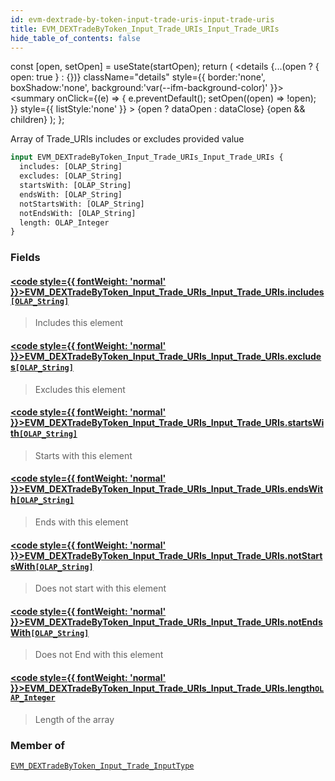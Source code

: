 ```yaml
---
id: evm-dextrade-by-token-input-trade-uris-input-trade-uris
title: EVM_DEXTradeByToken_Input_Trade_URIs_Input_Trade_URIs
hide_table_of_contents: false
---
```







  const [open, setOpen] = useState(startOpen);
  return (
    <details {...(open ? { open: true } : {})} className="details" style={{ border:'none', boxShadow:'none', background:'var(--ifm-background-color)' }}>
      <summary
        onClick={(e) => {
          e.preventDefault();
          setOpen((open) => !open);
        }}
        style={{ listStyle:'none' }}
      >
      {open ? dataOpen : dataClose}
      </summary>
      {open && children}
    </details>
  );
};




Array of Trade_URIs includes or excludes provided value


```graphql
input EVM_DEXTradeByToken_Input_Trade_URIs_Input_Trade_URIs {
  includes: [OLAP_String]
  excludes: [OLAP_String]
  startsWith: [OLAP_String]
  endsWith: [OLAP_String]
  notStartsWith: [OLAP_String]
  notEndsWith: [OLAP_String]
  length: OLAP_Integer
}
```




### Fields

#### [<code style={{ fontWeight: 'normal' }}>EVM_DEXTradeByToken_Input_Trade_URIs_Input_Trade_URIs.<b>includes</b></code>](#)<Bullet />[`[OLAP_String]`](/docs/graphql-reference/inputs/olap-string) <Badge class="secondary" text="list"/> <Badge class="secondary" text="input"/>
> Includes this element
> 

#### [<code style={{ fontWeight: 'normal' }}>EVM_DEXTradeByToken_Input_Trade_URIs_Input_Trade_URIs.<b>excludes</b></code>](#)<Bullet />[`[OLAP_String]`](/docs/graphql-reference/inputs/olap-string) <Badge class="secondary" text="list"/> <Badge class="secondary" text="input"/>
> Excludes this element
> 

#### [<code style={{ fontWeight: 'normal' }}>EVM_DEXTradeByToken_Input_Trade_URIs_Input_Trade_URIs.<b>startsWith</b></code>](#)<Bullet />[`[OLAP_String]`](/docs/graphql-reference/inputs/olap-string) <Badge class="secondary" text="list"/> <Badge class="secondary" text="input"/>
> Starts with this element
> 

#### [<code style={{ fontWeight: 'normal' }}>EVM_DEXTradeByToken_Input_Trade_URIs_Input_Trade_URIs.<b>endsWith</b></code>](#)<Bullet />[`[OLAP_String]`](/docs/graphql-reference/inputs/olap-string) <Badge class="secondary" text="list"/> <Badge class="secondary" text="input"/>
> Ends with this element
> 

#### [<code style={{ fontWeight: 'normal' }}>EVM_DEXTradeByToken_Input_Trade_URIs_Input_Trade_URIs.<b>notStartsWith</b></code>](#)<Bullet />[`[OLAP_String]`](/docs/graphql-reference/inputs/olap-string) <Badge class="secondary" text="list"/> <Badge class="secondary" text="input"/>
> Does not start with this element
> 

#### [<code style={{ fontWeight: 'normal' }}>EVM_DEXTradeByToken_Input_Trade_URIs_Input_Trade_URIs.<b>notEndsWith</b></code>](#)<Bullet />[`[OLAP_String]`](/docs/graphql-reference/inputs/olap-string) <Badge class="secondary" text="list"/> <Badge class="secondary" text="input"/>
> Does not End with this element
> 

#### [<code style={{ fontWeight: 'normal' }}>EVM_DEXTradeByToken_Input_Trade_URIs_Input_Trade_URIs.<b>length</b></code>](#)<Bullet />[`OLAP_Integer`](/docs/graphql-reference/inputs/olap-integer) <Badge class="secondary" text="input"/>
> Length of the array
> 



### Member of

[`EVM_DEXTradeByToken_Input_Trade_InputType`](/docs/graphql-reference/inputs/evm-dextrade-by-token-input-trade-input-type)  <Badge class="secondary" text="input"/>


